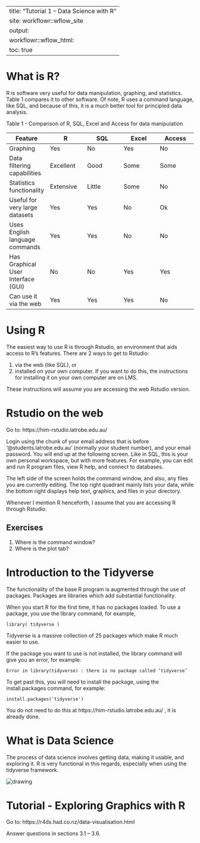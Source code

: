 
---
title: "Tutorial 1 – Data Science with R"
site: workflowr::wflow_site
output:
  workflowr::wflow_html:
    toc: true
---


# What is R?

R is software very useful for data manipulation, graphing, and statistics.   Table 1 compares it to other software.  Of note,  R uses a command language, like SQL, and because of this, it is a much better tool for principled data analysis.

Table 1 - Comparison of R, SQL, Excel and Access for data manipulation


| Feature                            | R         | SQL    | Excel | Access |
| ---                                | ---       | ---    | ---   |---     |
| Graphing                           | Yes       | No     | Yes   | No     |
| Data filtering capabilities        | Excellent | Good   | Some  | Some   |
| Statistics functionality           | Extensive | Little | Some  | No     |
| Useful for very large datasets     | Yes       | Yes    | No    | Ok     |
| Uses English language commands     | Yes       | Yes    | No    | No     |
| Has Graphical User Interface (GUI) | No        | No     | Yes   | Yes    |
| Can use it via the web             | Yes       | Yes    | Yes   | No     |

# Using R

The easiest way to use R is through Rstudio, an environment that aids access to R’s features.  There are 2 ways to get to Rstudio:

 1) via the web (like SQL), or
 1) installed on your own computer.  If you want to do this, the instructions for installing it on your own computer are on LMS.

These instructions will assume you are accessing the web Rstudio version.

# Rstudio on the web

Go to: https://him-rstudio.latrobe.edu.au/

Login using the chunk of your email address that is before '@students.latrobe.edu.au' (normally your student number), and your email password.   You will end up at the following screen.  Like in SQL, this is your own personal workspace, but with more features.  For example, you can edit and run R program files, view R help, and connect to databases.

The left side of the screen holds the command window, and also, any files you are currently editing. The top right quadrant  mainly lists your data, while the bottom right displays help text, graphics, and files in your directory.

Whenever I mention R henceforth, I assume that you are accessing R through Rstudio.

## Exercises
1) Where is the command window?
1) Where is the plot tab?

# Introduction to the Tidyverse

The functionality of the base R program is augmented through the use of packages.  Packages are libraries which add substantial functionality.

When you start R for the first time, it has no packages loaded.  To use a package, you use the library command, for example,

    library( tidyverse )

Tidyverse is a massive collection of 25 packages which make R much easier to use.

If the package you want to use is not installed, the library command will give you an error, for example:

    Error in library(tidyverse) : there is no package called ‘tidyverse’

To get past this, you will need to install the package, using the install.packages command, for example:

    install.packages('tidyverse')

You do not need to do this at https://him-rstudio.latrobe.edu.au/ , it is already done.

# What is Data Science

The process of data science involves getting data, making it usable, and exploring it.  R is very functional in this regards, especially when using the tidyverse framework.

<img src="https://d33wubrfki0l68.cloudfront.net/795c039ba2520455d833b4034befc8cf360a70ba/558a5/diagrams/data-science-explore.png" alt="drawing" />

# Tutorial - Exploring Graphics with R

Go to: https://r4ds.had.co.nz/data-visualisation.html

Answer questions in sections 3.1 – 3.6.

